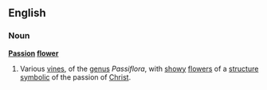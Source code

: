 ==English==
===Noun===
'''[[Passion]] [[flower]]'''
{{wikipedia}}
# Various [[vine]]s, of the [[genus]] ''Passiflora'', with [[showy]] [[flower]]s of a [[structure]] [[symbolic]] of the passion of [[Christ]].